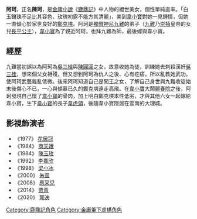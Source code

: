 {{金庸人物
|姓名 = 陳珂
|小说 =[[鹿鼎記|鹿鼎記]]
|门派 =鐵劍門
|師父=[[九難|九難]]
|血缘 =[[韋小寶|韋小寶]] (丈夫)<br>[[陳圓圓|陳圓圓]] (母)<br>[[李自成|李自成]](父)<br/>韋虎頭(子)
|武功 =鐵劍門武功
|兵器 =[[劍|劍]]
}}
'''阿珂'''，正名'''陳珂'''，是[[金庸小說|金庸小說]]《[[鹿鼎記|鹿鼎記]]》中人物的絕世美女，個性單純直率。「白玉鑲珠不足比其容色、玫瑰初露不能方其清麗」，美到[[韋小寶|韋小寶]]對她一見鍾情，但她一直傾心於家世良好的[[鄭克塽|鄭克塽]]。阿珂是[[獨臂神尼|獨臂神尼]][[九難|九難]]的弟子（[[九難|九難]]乃[[崇禎|崇禎]]皇帝的女兒[[長平公主|長平公主]]），[[韋小寶|韋小寶]]為了親近阿珂，也拜九難為師，最後嫁與韋小寶。

==經歷==
九難當初誤以為阿珂為[[吳三桂|吳三桂]]與[[陳圓圓|陳圓圓]]之女，故意收她為徒，訓練她去刺殺漢奸[[吳三桂|吳三桂]]，想來個父女相殘，但又想到阿珂為仇人之後、心有疙瘩，所以亂教她武功，使阿珂武藝雜亂低微。後來阿珂知道自己是闖王之女，了解自己身世與九難收徒始末後傷心不已，一心與傾慕已久的鄭克塽遠走高飛。在[[韋小寶|韋小寶]]大鬧[[麗春院|麗春院]]之後，阿珂發現自己懷了[[韋小寶|韋小寶]]的骨肉，加上明白鄭克塽本性低劣，才與其他六女一起嫁給韋小寶，生下[[韋小寶|韋小寶]]的長子[[韋虎頭|韋虎頭]]，後隨韋小寶隱居在雲南的大理城。

==影視飾演者==
*《1977》 [[花居冠|花居冠]]
*《1984》 [[商天娥|商天娥]]
*《1984》 [[陳玉玫|陳玉玫]]
*《1992》 [[李嘉欣|李嘉欣]]
*《1998》 [[梁小冰|梁小冰]]
*《2000》 [[朱茵|朱茵]]
*《2008》 [[應采兒|應采兒]]
*《2014》 [[贾青|贾青]]
*《2020》 [[郭泱|郭泱]]
{{虛構人物小作品}}
{{金庸小作品}}
[[Category:鹿鼎記角色|Category:鹿鼎記角色]]
[[Category:金庸筆下虛構角色|Category:金庸筆下虛構角色]]